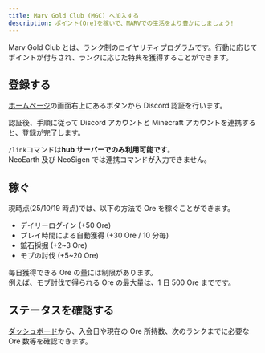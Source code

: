 ```yaml
---
title: Marv Gold Club (MGC) へ加入する
description: ポイント(Ore)を稼いで、MARVでの生活をより豊かにしましょう!
---
```



Marv Gold Club とは、ランク制のロイヤリティプログラムです。行動に応じてポイントが付与され、ランクに応じた特典を獲得することができます。

## 登録する

[ホームページ](https://mgc.marvgame.com/welcome)の画面右上にあるボタンから Discord 認証を行います。

認証後、手順に従って Discord アカウントと Minecraft アカウントを連携すると、登録が完了します。

<Aside type="danger">

`/link`コマンドは**hub サーバーでのみ利用可能です**。<br/>NeoEarth 及び NeoSigen では連携コマンドが入力できません。

</Aside>

## 稼ぐ

現時点(25/10/19 時点)では、以下の方法で Ore を稼ぐことができます。

- デイリーログイン (+50 Ore)
- プレイ時間による自動獲得 (+30 Ore / 10 分毎)
- 鉱石採掘 (+2~3 Ore)
- モブの討伐 (+5~20 Ore)

<Aside type="caution">

毎日獲得できる Ore の量には制限があります。<br/>例えば、モブ討伐で得られる Ore の最大量は、1 日 500 Ore までです。

</Aside>

## ステータスを確認する

[ダッシュボード](https://mgc.marvgame.com/dashboard)から、入会日や現在の Ore 所持数、次のランクまでに必要な Ore 数等を確認できます。
